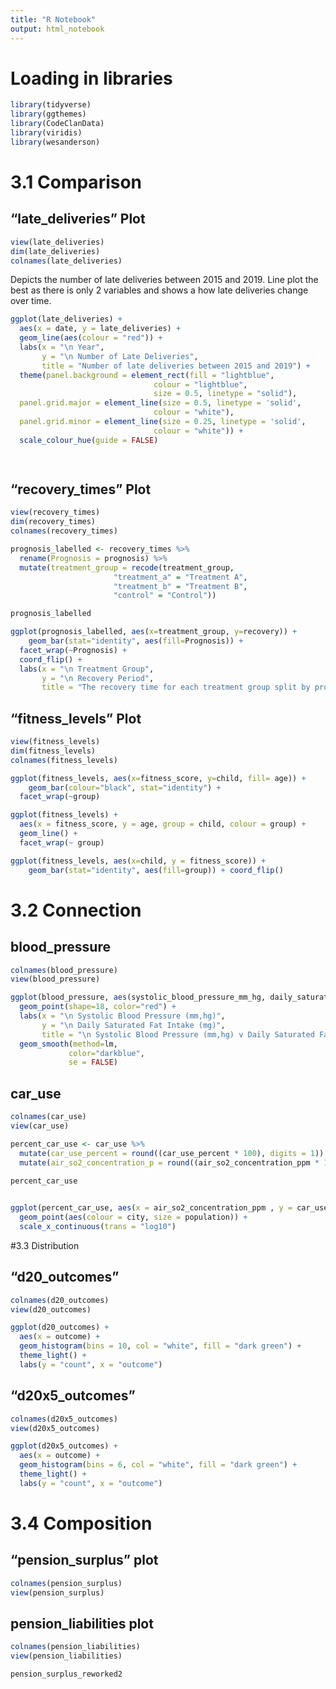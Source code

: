 ```yaml
---
title: "R Notebook"
output: html_notebook
---
```


# Loading in libraries

```r
library(tidyverse)
library(ggthemes)
library(CodeClanData)
library(viridis)
library(wesanderson)
```

# 3.1 Comparison

## "late_deliveries" Plot

```r

view(late_deliveries)
dim(late_deliveries)
colnames(late_deliveries)
```

Depicts the number of late deliveries between 2015 and 2019. Line plot the best as there is only 2 variables and shows a how late deliveries change over time.

```r
ggplot(late_deliveries) +
  aes(x = date, y = late_deliveries) +
  geom_line(aes(colour = "red")) +
  labs(x = "\n Year",
       y = "\n Number of Late Deliveries",
       title = "Number of late deliveries between 2015 and 2019") +
  theme(panel.background = element_rect(fill = "lightblue",
                                colour = "lightblue",
                                size = 0.5, linetype = "solid"),
  panel.grid.major = element_line(size = 0.5, linetype = 'solid',
                                colour = "white"), 
  panel.grid.minor = element_line(size = 0.25, linetype = 'solid',
                                colour = "white")) +
  scale_colour_hue(guide = FALSE)

  
```


## "recovery_times" Plot

```r
view(recovery_times)
dim(recovery_times)
colnames(recovery_times)

```

```r

prognosis_labelled <- recovery_times %>% 
  rename(Prognosis = prognosis) %>% 
  mutate(treatment_group = recode(treatment_group, 
                       "treatment_a" = "Treatment A", 
                       "treatment_b" = "Treatment B",
                       "control" = "Control"))

prognosis_labelled

ggplot(prognosis_labelled, aes(x=treatment_group, y=recovery)) +
    geom_bar(stat="identity", aes(fill=Prognosis)) +
  facet_wrap(~Prognosis) +
  coord_flip() +
  labs(x = "\n Treatment Group",
       y = "\n Recovery Period",
       title = "The recovery time for each treatment group split by prognosis")

```

## "fitness_levels" Plot

```r
view(fitness_levels)
dim(fitness_levels)
colnames(fitness_levels)
```

```r
ggplot(fitness_levels, aes(x=fitness_score, y=child, fill= age)) +
    geom_bar(colour="black", stat="identity") +
  facet_wrap(~group) 


```

```r
ggplot(fitness_levels) + 
  aes(x = fitness_score, y = age, group = child, colour = group) +
  geom_line() +
  facet_wrap(~ group)
```

```r
ggplot(fitness_levels, aes(x=child, y = fitness_score)) +
    geom_bar(stat="identity", aes(fill=group)) + coord_flip()

```


# 3.2 Connection
## blood_pressure

```r
colnames(blood_pressure)
view(blood_pressure)
```


```r
ggplot(blood_pressure, aes(systolic_blood_pressure_mm_hg, daily_saturated_fat_intake_mg)) +
  geom_point(shape=18, color="red") +
  labs(x = "\n Systolic Blood Pressure (mm,hg)",
       y = "\n Daily Saturated Fat Intake (mg)",
       title = "\n Systolic Blood Pressure (mm,hg) v Daily Saturated Fat Intake (mg)") +
  geom_smooth(method=lm,
             color="darkblue",
             se = FALSE)
```

## car_use

```r
colnames(car_use)
view(car_use)

```

```r
percent_car_use <- car_use %>%
  mutate(car_use_percent = round((car_use_percent * 100), digits = 1)) %>% 
  mutate(air_so2_concentration_p = round((air_so2_concentration_ppm * 1000000), digits = 1))

percent_car_use
  
```

```r
ggplot(percent_car_use, aes(x = air_so2_concentration_ppm , y = car_use_percent)) +
  geom_point(aes(colour = city, size = population)) +
  scale_x_continuous(trans = "log10")
```

#3.3 Distribution

## "d20_outcomes"

```r
colnames(d20_outcomes)
view(d20_outcomes)
```

```r
ggplot(d20_outcomes) +
  aes(x = outcome) +
  geom_histogram(bins = 10, col = "white", fill = "dark green") + 
  theme_light() + 
  labs(y = "count", x = "outcome")
```

## "d20x5_outcomes"

```r
colnames(d20x5_outcomes)
view(d20x5_outcomes)
```

```r
ggplot(d20x5_outcomes) +
  aes(x = outcome) +
  geom_histogram(bins = 6, col = "white", fill = "dark green") + 
  theme_light() + 
  labs(y = "count", x = "outcome")
```

# 3.4 Composition

## "pension_surplus" plot

```r
colnames(pension_surplus)
view(pension_surplus)
```

## pension_liabilities plot

```r
colnames(pension_liabilities)
view(pension_liabilities)
```

```r
pension_surplus_reworked2
```

